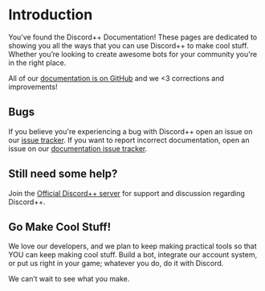 # Introduction

You’ve found the Discord++ Documentation! These pages are dedicated to showing you all the ways that you can use Discord++ to make cool stuff. Whether you’re looking to create awesome bots for your community you're in the right place.

All of our [documentation is on GitHub](https://github.com/discordpp/discordpp.github.io) and we <3 corrections and improvements!

## Bugs

If you believe you're experiencing a bug with Discord++ open an issue on our [issue tracker](https://github.com/discordpp/discordpp/issues). If you want to report incorrect documentation, open an issue on our [documentation issue tracker](https://github.com/discordpp/discordpp.github.io/issues).

## Still need some help?

Join the [Official Discord++ server](https://discord.gg/VHAyrvspCx) for support and discussion regarding Discord++.

## Go Make Cool Stuff!

We love our developers, and we plan to keep making practical tools so that YOU can keep making cool stuff. Build a bot, integrate our account system, or put us right in your game; whatever you do, do it with Discord.

We can’t wait to see what you make.
